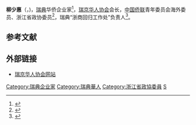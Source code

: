 {{expand|time=2014-03-03T10:51:52+00:00}}
{{Infobox Officeholder
|name             = 柳少惠
|original_name    = 
|honorific-suffix=
|image            = 
|image_wide       = 
|office = [[瑞京华人协会|瑞京华人协会]]会长
|term_start = [[2012年5月5日|2012年5月5日]]
|term_end =
|predecessor =[[杨丽然|杨丽然]]
|successor = 
|birth_date       = 1963-11-03
}}

'''柳少惠'''（{{lang-en|'''Shaohui David Liu'''}}，{{bd|1964年|11月3日|||柳少惠}})，[[瑞典|瑞典]]华侨企业家<ref>{{cite web |url = http://www.chnqxw.com/2011/0512/3813.html |title = 中国侨乡网 - 柳少惠 |date = 2001-12-13 |language = zh-hans }}{{dead link|date=2018年3月 |bot=InternetArchiveBot |fix-attempted=yes }}</ref>，[[瑞京华人协会|瑞京华人协会]]会长，[[中国侨联|中国侨联]]青年委员会海外委员、浙江省政协委员<ref>{{cite web |url = http://www.qqtol.com/space-15112-do-blog-id-9928.html |title = 侨桥通 - 柳少惠：35周年瑞京华人协会的活力内核 |date = 2012-07-18 |language = zh-hans }}{{dead link|date=2018年1月 |bot=InternetArchiveBot |fix-attempted=yes }}</ref>，瑞典“浙商回归工作处”负责人<ref>{{cite web |url = http://qtnews.zjol.com.cn/huaqiao/text.asp?id=376306 |title = 中国青田网 - 青田侨领柳少惠出任省政府瑞典“浙商回归工作处”负责人 |date = 2012-10-11 |language = zh-hans |access-date = 2014-03-03 |archive-url = https://web.archive.org/web/20140303092814/http://qtnews.zjol.com.cn/huaqiao/text.asp?id=376306 |archive-date = 2014-03-03 |dead-url = yes }}</ref>。

==参考文献==
{{reflist}}

== 外部链接 ==
* [https://www.kfsv.se/ 瑞京华人协会网站] {{Wayback|url=https://www.kfsv.se/ |date=20201128014142 }} 

[[Category:瑞典企业家|Category:瑞典企业家]]
[[Category:瑞典華人|Category:瑞典華人]]
[[Category:浙江省政協委員|Category:浙江省政協委員]]
[[Category:柳姓|S]]